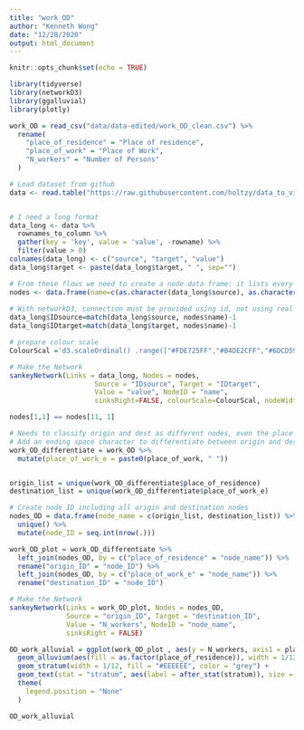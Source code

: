 ```yaml
---
title: "work_OD"
author: "Kenneth Wong"
date: "12/28/2020"
output: html_document
---
```


```r
knitr::opts_chunk$set(echo = TRUE)
```

```r
library(tidyverse)
library(networkD3)
library(ggalluvial)
library(plotly)
```


```r
work_OD = read_csv("data/data-edited/work_OD_clean.csv") %>%
  rename(
    "place_of_residence" = "Place of residence",
    "place_of_work" = "Place of Work",
    "N_workers" = "Number of Persons"
  )
```
```r
# Load dataset from github
data <- read.table("https://raw.githubusercontent.com/holtzy/data_to_viz/master/Example_dataset/13_AdjacencyDirectedWeighted.csv", header=TRUE)


# I need a long format
data_long <- data %>%
  rownames_to_column %>%
  gather(key = 'key', value = 'value', -rowname) %>%
  filter(value > 0)
colnames(data_long) <- c("source", "target", "value")
data_long$target <- paste(data_long$target, " ", sep="")

# From these flows we need to create a node data frame: it lists every entities involved in the flow
nodes <- data.frame(name=c(as.character(data_long$source), as.character(data_long$target)) %>% unique())
 
# With networkD3, connection must be provided using id, not using real name like in the links dataframe.. So we need to reformat it.
data_long$IDsource=match(data_long$source, nodes$name)-1 
data_long$IDtarget=match(data_long$target, nodes$name)-1

# prepare colour scale
ColourScal ='d3.scaleOrdinal() .range(["#FDE725FF","#B4DE2CFF","#6DCD59FF","#35B779FF","#1F9E89FF","#26828EFF","#31688EFF","#3E4A89FF","#482878FF","#440154FF"])'

# Make the Network
sankeyNetwork(Links = data_long, Nodes = nodes,
                     Source = "IDsource", Target = "IDtarget",
                     Value = "value", NodeID = "name", 
                     sinksRight=FALSE, colourScale=ColourScal, nodeWidth=40, fontSize=13, nodePadding=20)
```
```r
nodes[1,1] == nodes[11, 1]
```

```r
# Needs to classify origin and dest as different nodes, even the place of work is same as place of residences
# Add an ending space character to differentiate between origin and dest
work_OD_differentiate = work_OD %>%
  mutate(place_of_work_e = paste0(place_of_work, " "))


origin_list = unique(work_OD_differentiate$place_of_residence)
destination_list = unique(work_OD_differentiate$place_of_work_e)

# Create node ID including all origin and destination nodes
nodes_OD = data.frame(node_name = c(origin_list, destination_list)) %>%
  unique() %>%
  mutate(node_ID = seq.int(nrow(.)))

```


```r
work_OD_plot = work_OD_differentiate %>%
  left_join(nodes_OD, by = c("place_of_residence" = "node_name")) %>%
  rename("origin_ID" = "node_ID") %>%
  left_join(nodes_OD, by = c("place_of_work_e" = "node_name")) %>%
  rename("destination_ID" = "node_ID") 

```



```r
# Make the Network
sankeyNetwork(Links = work_OD_plot, Nodes = nodes_OD,
              Source = "origin_ID", Target = "destination_ID",
              Value = "N_workers", NodeID = "node_name",
              sinksRight = FALSE)
```

```r
OD_work_alluvial = ggplot(work_OD_plot , aes(y = N_workers, axis1 = place_of_residence, axis2 = place_of_work)) +
  geom_alluvium(aes(fill = as.factor(place_of_residence)), width = 1/12) +
  geom_stratum(width = 1/12, fill = "#EEEEEE", color = "grey") +
  geom_text(stat = "stratum", aes(label = after_stat(stratum)), size = 2) +
  theme(
    legend.position = "None"
  )
```

```r
OD_work_alluvial
```

